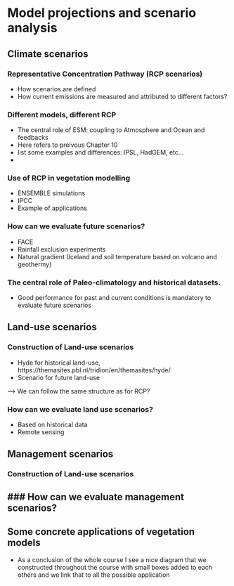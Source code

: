 # Model projections and scenario analysis
\chaptermark{Projections}
<!-- Not in UCL -->
<!-- How is it used? By who? Not only policies (IPCC) but several applications.  -->

## Climate scenarios
### Representative Concentration Pathway (RCP scenarios)
- How scenarios are defined
- How current emissions are measured and attributed to different factors? 

### Different models, different RCP 
- The central role of ESM: coupling to Atmosphere and Ocean and feedbacks
- Here refers to preivous Chapter 10
- list some examples and differences: IPSL, HadGEM, etc...
- <!-- - ENSEMBLE simulations, importance of experiments for historical and future simulation assessement (FLUXNET, paleo-climat, FACE, remote-sensing, etc…) -->

### Use of RCP in vegetation modelling
- ENSEMBLE simulations
- IPCC
- Example of applications

### How can we evaluate future scenarios? 
- FACE
- Rainfall exclusion experiments
- Natural gradient (Iceland and soil temperature based on volcano and geothermy)

### The central role of Paleo-climatology and historical datasets. 
- Good performance for past and current conditions is mandatory to evaluate future scenarios

## Land-use scenarios
### Construction of Land-use scenarios
- Hyde for historical land-use, https://themasites.pbl.nl/tridion/en/themasites/hyde/
- Scenario for future land-use

--> We can follow the same structure as for RCP? 

### How can we evaluate land use scenarios? 
- Based on historical data
- Remote sensing 

## Management scenarios
### Construction of Land-use scenarios

### How can we evaluate management scenarios? 
- 

## Some concrete applications of vegetation models
- As a conclusion of the whole course I see a nice diagram that we constructed throughout the course with small boxes added to each others and we link that to all the possible application 
